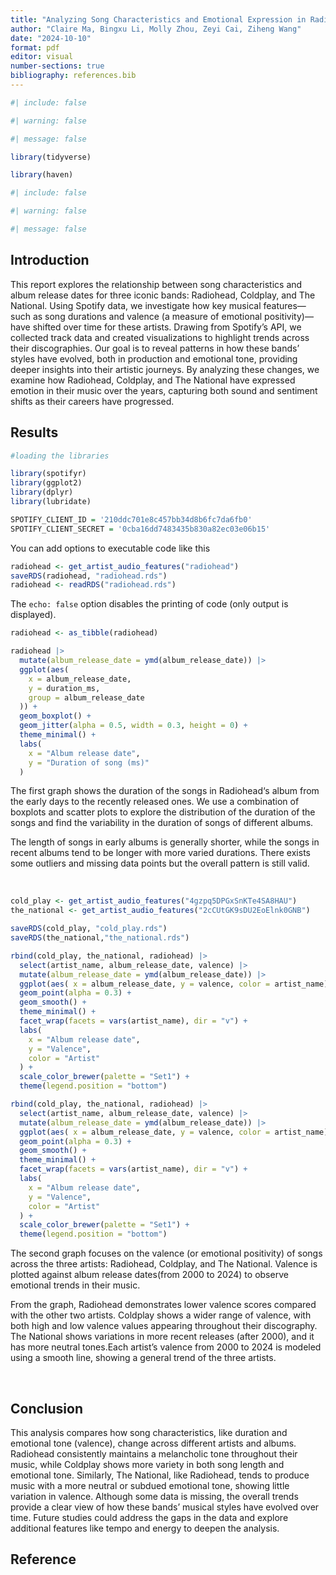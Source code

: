 ```yaml
---
title: "Analyzing Song Characteristics and Emotional Expression in Radiohead, Coldplay and The National"
author: "Claire Ma, Bingxu Li, Molly Zhou, Zeyi Cai, Ziheng Wang"
date: "2024-10-10"
format: pdf
editor: visual
number-sections: true
bibliography: references.bib
---
```


```r
#| include: false

#| warning: false

#| message: false

library(tidyverse)

library(haven)

#| include: false

#| warning: false

#| message: false
```

## Introduction 

This report explores the relationship between song characteristics and album release dates for three iconic bands: Radiohead, Coldplay, and The National. Using Spotify data, we investigate how key musical features—such as song durations and valence (a measure of emotional positivity)—have shifted over time for these artists. Drawing from Spotify’s API, we collected track data and created visualizations to highlight trends across their discographies. Our goal is to reveal patterns in how these bands’ styles have evolved, both in production and emotional tone, providing deeper insights into their artistic journeys. By analyzing these changes, we examine how Radiohead, Coldplay, and The National have expressed emotion in their music over the years, capturing both sound and sentiment shifts as their careers have progressed.

## Results 

```r
#loading the libraries

library(spotifyr)
library(ggplot2)
library(dplyr)
library(lubridate)
```

```r
SPOTIFY_CLIENT_ID = '210ddc701e8c457bb34d8b6fc7da6fb0'
SPOTIFY_CLIENT_SECRET = '0cba16dd7483435b830a82ec03e06b15'

```

You can add options to executable code like this

```r
radiohead <- get_artist_audio_features("radiohead")
saveRDS(radiohead, "radiohead.rds")
radiohead <- readRDS("radiohead.rds")

```

The `echo: false` option disables the printing of code (only output is displayed).

```r
radiohead <- as_tibble(radiohead)

radiohead |>
  mutate(album_release_date = ymd(album_release_date)) |>
  ggplot(aes(
    x = album_release_date,
    y = duration_ms,
    group = album_release_date
  )) +
  geom_boxplot() +
  geom_jitter(alpha = 0.5, width = 0.3, height = 0) +
  theme_minimal() +
  labs(
    x = "Album release date",
    y = "Duration of song (ms)"
  )
```

The first graph shows the duration of the songs in Radiohead‘s album from the early days to the recently released ones. We use a combination of boxplots and scatter plots to explore the distribution of the duration of the songs and find the variability in the duration of songs of different albums.

The length of songs in early albums is generally shorter, while the songs in recent albums tend to be longer with more varied durations. There exists some outliers and missing data points but the overall pattern is still valid.

\

```r
cold_play <- get_artist_audio_features("4gzpq5DPGxSnKTe4SA8HAU")
the_national <- get_artist_audio_features("2cCUtGK9sDU2EoElnk0GNB")

saveRDS(cold_play, "cold_play.rds")
saveRDS(the_national,"the_national.rds")
```

```r
rbind(cold_play, the_national, radiohead) |>
  select(artist_name, album_release_date, valence) |>
  mutate(album_release_date = ymd(album_release_date)) |> 
  ggplot(aes( x = album_release_date, y = valence, color = artist_name)) +
  geom_point(alpha = 0.3) +
  geom_smooth() +
  theme_minimal() +
  facet_wrap(facets = vars(artist_name), dir = "v") +
  labs(
    x = "Album release date",
    y = "Valence",
    color = "Artist"
  ) +
  scale_color_brewer(palette = "Set1") +
  theme(legend.position = "bottom")

```

```r
rbind(cold_play, the_national, radiohead) |>
  select(artist_name, album_release_date, valence) |>
  mutate(album_release_date = ymd(album_release_date)) |> 
  ggplot(aes( x = album_release_date, y = valence, color = artist_name)) +
  geom_point(alpha = 0.3) +
  geom_smooth() +
  theme_minimal() +
  facet_wrap(facets = vars(artist_name), dir = "v") +
  labs(
    x = "Album release date",
    y = "Valence",
    color = "Artist"
  ) +
  scale_color_brewer(palette = "Set1") +
  theme(legend.position = "bottom")
```

The second graph focuses on the valence (or emotional positivity) of songs across the three artists: Radiohead, Coldplay, and The National. Valence is plotted against album release dates(from 2000 to 2024) to observe emotional trends in their music.

From the graph, Radiohead demonstrates lower valence scores compared with the other two artists. Coldplay shows a wider range of valence, with both high and low valence values appearing throughout their discography. The National shows variations in more recent releases (after 2000), and it has more neutral tones.Each artist’s valence from 2000 to 2024 is modeled using a smooth line, showing a general trend of the three artists.

\

## Conclusion

This analysis compares how song characteristics, like duration and emotional tone (valence), change across different artists and albums. Radiohead consistently maintains a melancholic tone throughout their music, while Coldplay shows more variety in both song length and emotional tone. Similarly, The National, like Radiohead, tends to produce music with a more neutral or subdued emotional tone, showing little variation in valence. Although some data is missing, the overall trends provide a clear view of how these bands' musical styles have evolved over time. Future studies could address the gaps in the data and explore additional features like tempo and energy to deepen the analysis.

## Reference

\

## 
